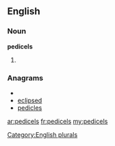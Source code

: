 ==English==

===Noun===
'''pedicels'''

# {{plural of|[[pedicel]]}}

===Anagrams===
* {{alphagram|cdeeilps}}
* [[eclipsed#English|eclipsed]]
* [[pedicles#English|pedicles]]

[[Category:English plurals]]

[[ar:pedicels]]
[[fr:pedicels]]
[[my:pedicels]]